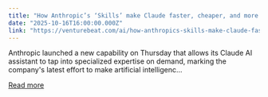```yaml
---
title: "How Anthropic’s ‘Skills’ make Claude faster, cheaper, and more consistent for business workflows"
date: "2025-10-16T16:00:00.000Z"
link: "https://venturebeat.com/ai/how-anthropics-skills-make-claude-faster-cheaper-and-more-consistent-for"
---
```


Anthropic launched a new capability on Thursday that allows its Claude AI assistant to tap into specialized expertise on demand, marking the company&#x27;s latest effort to make artificial intelligenc...

[Read more](https://venturebeat.com/ai/how-anthropics-skills-make-claude-faster-cheaper-and-more-consistent-for)
